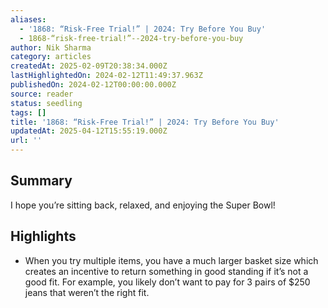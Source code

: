 ```yaml
---
aliases:
  - '1868: “Risk-Free Trial!” | 2024: Try Before You Buy'
  - 1868-“risk-free-trial!”--2024-try-before-you-buy
author: Nik Sharma
category: articles
createdAt: 2025-02-09T20:38:34.000Z
lastHighlightedOn: 2024-02-12T11:49:37.963Z
publishedOn: 2024-02-12T00:00:00.000Z
source: reader
status: seedling
tags: []
title: '1868: “Risk-Free Trial!” | 2024: Try Before You Buy'
updatedAt: 2025-04-12T15:55:19.000Z
url: ''
---
```

## Summary

I hope you’re sitting back, relaxed, and enjoying the Super Bowl!

## Highlights

- When you try multiple items, you have a much larger basket size which creates an incentive to return something in good standing if it’s not a good fit. For example, you likely don’t want to pay for 3 pairs of $250 jeans that weren’t the right fit.
